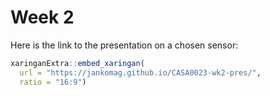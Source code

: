 # Week 2

Here is the link to the presentation on a chosen sensor:

```r
xaringanExtra::embed_xaringan(
  url = "https://jankomag.github.io/CASA0023-wk2-pres/",
  ratio = "16:9")
```